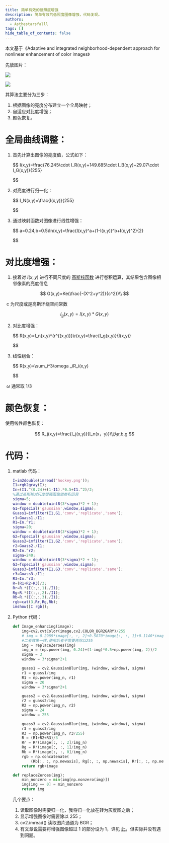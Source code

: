 ```yaml
---
title: 简单有效的低照度增强
description: 简单有效的低照度图像增强，代码复现。
authors:
  - Asthestarsfalll
tags: []
hide_table_of_contents: false
---
```


本文基于《Adaptive and integrated neighborhood-dependent approach for nonlinear enhancement of color images》

先放图片：

![](/images/2022/03/27/20210507174016.png)

![](/images/2022/03/27/20210507174019.png)

其算法主要分为三步：

1. 根据图像的亮度分布建立一个全局映射；
2. 自适应对比度增强；
3. 颜色恢复。

# 全局曲线调整：

1. 首先计算出图像的亮度值，公式如下：

   $$
   I(x,y)=\frac{76.245\cdot I_R(x,y)+149.685\cdot I_B(x,y)+29.07\cdot I_G(x,y)}{255}
   
   
   
   $$

2. 对亮度进行归一化：

   $$
   I_N(x,y)=\frac{I(x,y)}{255}
   
   
   
   $$

3. 通过映射函数对图像进行线性增强：

   $$
   a=0.24,b=0.5\\In(x,y)=\frac{I(x,y)^a+(1-I(x,y))^b+I(x,y)^2}{2}
   
   
   
   $$

# 对比度增强：

1. 接着对 $I(x,y)$ 进行不同尺度的 [高斯核函数](https://blog.csdn.net/qq_37942706/article/details/94996613) 进行卷积运算，其结果包含图像相邻像素的亮度信息

$$
G(x,y)=Ke(\frac{-(X^2+y^2)}{c^2})\\
$$

​		c 为尺度或是高斯环绕空间常数

$$
I_g(x,y)=I(x,y)\ast G(x,y)
$$

2. 对比度增强：

   $$
   R(x,y)=I_n(x,y)^{r^{(x,y)}}\\r(x,y)=\frac{I_g(x,y)}{I(x,y)}
   
   
   
   $$

3. 线性组合：

   $$
   R(x,y)=\sum_i^3\omega _iR_i(x,y)
   
   
   
   $$

​      $\omega$ 通常取 1/3

# 颜色恢复：

使用线性颜色恢复：

$$
R_j(x,y)=\frac{I_j(x,y)}{I_n(x，y)}\\j为r,b,g
$$

# 代码：

1. matlab 代码：

   ```matlab
   I=im2double(imread('hockey.png'));
   I1=rgb2gray(I);
   In=(I1.^(0.24)+(1-I1).*0.5+I1.^2)/2;
   %通过高斯核对灰度增强图像做卷积运算
   sigma=5;
   window = double(uint8(3*sigma)*2 + 1);
   G1=fspecial('gaussian',window,sigma);
   Guass1=imfilter(I1,G1,'conv','replicate','same');
   r1=Guass1./I1;
   R1=In.^r1;
   sigma=20;
   window = double(uint8(3*sigma)*2 + 1);
   G2=fspecial('gaussian',window,sigma);
   Guass2=imfilter(I1,G2,'conv','replicate','same');
   r2=Guass2./I1;
   R2=In.^r2;
   sigma=240;
   window = double(uint8(3*sigma)*2 + 1);
   G3=fspecial('gaussian',window,sigma);
   Guass3=imfilter(I1,G3,'conv','replicate','same');
   r3=Guass3./I1;
   R3=In.^r3;
   R=(R1+R2+R3)/3;
   Rr=R.*(I(:,:,1)./I1);
   Rg=R.*(I(:,:,2)./I1);
   Rb=R.*(I(:,:,3)./I1);
   rgb=cat(3,Rr,Rg,Rb);
   imshow([I rgb]);
   ```

2. Python 代码：

   ```python
   def Image_enhancing(image):
       img=cv2.cvtColor(image,cv2.COLOR_BGR2GARY)/255
       # img = 0.2989*image[:, :, 2]+0.5870*image[:, :, 1]+0.1140*image[:, :, 0]
       #二者效果一样,使用后者不需要再除以255
       img = replaceZeroes(img)
       img_n = (np.power(img, 0.24)+(1-img)*0.5+np.power(img, 2))/2
       sigma = 3
       window = 3*sigma*2+1
   
       guass1 = cv2.GaussianBlur(img, (window, window), sigma)
       r1 = guass1/img
       R1 = np.power(img_n, r1)
       sigma = 20
       window = 3*sigma*2+1
   
       guass2 = cv2.GaussianBlur(img, (window, window), sigma)
       r2 = guass2/img
       R2 = np.power(img_n, r2)
       sigma = 24
       window = 255
   
       guass3 = cv2.GaussianBlur(img, (window, window), sigma)
       r3 = guass3/img
       R3 = np.power(img_n, r3/255)
       R = (R1+R2+R3)/3
       Rr = R*(image[:, :, 2]/img_n)
       Rg = R*(image[:, :, 1]/img_n)
       Rb = R*(image[:, :, 0]/img_n)
       rgb = np.concatenate(
           (Rb[:, :, np.newaxis], Rg[:, :, np.newaxis], Rr[:, :, np.newaxis]), axis=2)
       return rgb+image
   ```

   ```python
   def replaceZeroes(img):
       min_nonzero = min(img[np.nonzero(img)])
       img[img == 0] = min_nonzero
       return img
   ```

   几个要点：

   1. 读取图像时需要归一化，我将归一化放在转为灰度图之后；
   2. 显示增强图像时需要除以 255；
   3. cv2.imread() 读取图片通道为 BGR；
   4. 有文章说需要将增强图像超过 1 的部分设为 1，详见 [此](https://blog.csdn.net/H_ran16/article/details/106337085?ops_request_misc=%257B%2522request%255Fid%2522%253A%2522161874878416780261938107%2522%252C%2522scm%2522%253A%252220140713.130102334.pc%255Fall.%2522%257D&request_id=161874878416780261938107&biz_id=0&utm_medium=distribute.pc_search_result.none-task-blog-2~all~first_rank_v2~rank_v29-1-106337085.first_rank_v2_pc_rank_v29&utm_term=An+Integrated+Neighborhood+Dependent+Approach+for+Nonlinear+Enhancement+of+Color+Images&spm=1018.2226.3001.4187)，但实际并没有遇到问题。
